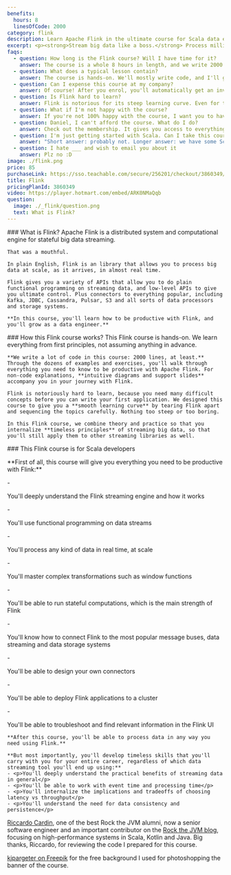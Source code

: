 ```yaml
---
benefits:
  hours: 8
  linesOfCode: 2000
category: flink
description: Learn Apache Flink in the ultimate course for Scala data engineers.
excerpt: <p><strong>Stream big data like a boss.</strong> Process millions of events in real time with one of the most powerful libraries and engines for stateful data streaming.</p>
faqs:
  - question: How long is the Flink course? Will I have time for it?
    answer: The course is a whole 8 hours in length, and we write 2000 lines of code from scratch. I recommend going through the course in sessions of at least 30 minutes each.
  - question: What does a typical lesson contain?
    answer: The course is hands-on. We'll mostly write code, and I'll guide you all along. We also have some theoretical sections, but those tend to be short and visual, then we get back straight to the code.
  - question: Can I expense this course at my company?
    answer: Of course! After you enrol, you'll automatically get an invoice which you can use to reimburse this course with your employer.
  - question: Is Flink hard to learn?
    answer: Flink is notorious for its steep learning curve. Even for the smallest application, you'll need a lot of concepts at the same time. This Flink course deconstructs Flink and isolates its parts so that you can learn step by step.
  - question: What if I'm not happy with the course?
    answer: If you're not 100% happy with the course, I want you to have your money back. It's a risk-free investment.
  - question: Daniel, I can't afford the course. What do I do?
    answer: Check out the membership. It gives you access to everything on the site at an affordable price, and you'll be done with the course no problem.
  - question: I'm just getting started with Scala. Can I take this course?
    answer: "Short answer: probably not. Longer answer: we have some Scala starter code at the beginning of the course, but that won't replace the kind of experience we need for this course. We aren't using any Scala rocket science, but you need to be comfortable with it. I recommend you check out the Scala essentials and advanced courses first before coming back here."
  - question: I hate ___ and wish to email you about it
    answer: Plz no :D
image: ./flink.png
price: 85
purchaseLink: https://sso.teachable.com/secure/256201/checkout/3860349/flink
title: Flink
pricingPlanId: 3860349
video: https://player.hotmart.com/embed/ARK0NMaQqb
question:
  image: ./_flink/question.png
  text: What is Flink?
---
```



<CourseLayout>
  <Fragment slot="question">
    ### What is Flink?
    Apache Flink is a distributed system and computational engine for stateful big data streaming.

    That was a mouthful.

    In plain English, Flink is an library that allows you to process big data at scale, as it arrives, in almost real time.

    Flink gives you a variety of APIs that allow you to do plain functional programming on streaming data, and low-level APIs to give you ultimate control. Plus connectors to everything popular, including Kafka, JDBC, Cassandra, Pulsar, S3 and all sorts of data processors and storage systems.

    **In this course, you'll learn how to be productive with Flink, and you'll grow as a data engineer.**

  </Fragment>
  <Fragment slot="feature1">
    ### How this Flink course works?
    This Flink course is hands-on. We learn everything from first principles, not assuming anything in advance.

    **We write a lot of code in this course: 2000 lines, at least.** Through the dozens of examples and exercises, you'll walk through everything you need to know to be productive with Apache Flink. For non-code explanations, **intuitive diagrams and support slides** accompany you in your journey with Flink.

    Flink is notoriously hard to learn, because you need many difficult concepts before you can write your first application. We designed this course to give you a **smooth learning curve** by tearing Flink apart and sequencing the topics carefully. Nothing too steep or too boring.

    In this Flink course, we combine theory and practice so that you internalize **timeless principles** of streaming big data, so that you'll still apply them to other streaming libraries as well.

  </Fragment>
  <Fragment slot="skills">
    ### This Flink course is for Scala developers
    <p>**First of all, this course will give you everything you need to be productive with Flink:**</p>
    - <p>You'll deeply understand the Flink streaming engine and how it works</p>
    - <p>You'll use functional programming on data streams</p>
    - <p>You'll process any kind of data in real time, at scale</p>
    - <p>You'll master complex transformations such as window functions</p>
    - <p>You'll be able to run stateful computations, which is the main strength of Flink</p>
    - <p>You'll know how to connect Flink to the most popular message buses, data streaming and data storage systems</p>
    - <p>You'll be able to design your own connectors</p>
    - <p>You'll be able to deploy Flink applications to a cluster</p>
    - <p>You'll be able to troubleshoot and find relevant information in the Flink UI</p>

    **After this course, you'll be able to process data in any way you need using Flink.**

    **But most importantly, you'll develop timeless skills that you'll carry with you for your entire career, regardless of which data streaming tool you'll end up using:**
    - <p>You'll deeply understand the practical benefits of streaming data in general</p>
    - <p>You'll be able to work with event time and processing time</p>
    - <p>You'll internalize the implications and tradeoffs of choosing latency vs throughput</p>
    - <p>You'll understand the need for data consistency and persistence</p>

  </Fragment>
  <Fragment slot="thanks">
    <p><a href="https://www.linkedin.com/in/riccardocardin/">Riccardo Cardin</a>, one of the best Rock the JVM alumni, now a senior software engineer and an important contributor on the <a href="/articles">Rock the JVM blog</a>, focusing on high-performance systems in Scala, Kotlin and Java. Big thanks, Riccardo, for reviewing the code I prepared for this course.</p>
    <p><a href="https://www.freepik.com/free-photo/3d-render-spotlights-grunge-brick-wall_1202914.htm">kjpargeter on Freepik</a> for the free background I used for photoshopping the banner of the course.</p>

  </Fragment>
</CourseLayout>
